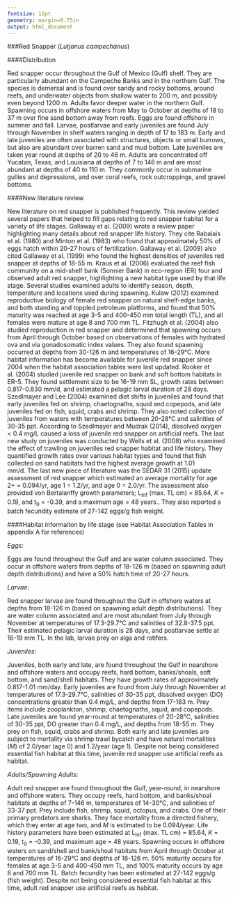 ```yaml
---
fontsize: 12pt
geometry: margin=0.75in
output: html_document
---
```

<!--```{r fig.width=5, fig.height=1,fig.align="center",echo=FALSE, warning=FALSE}

library(png)
library(grid)
img <- readPNG("X:/Claire/EFH literature/Reef Fish/Red Snapper/species profile/redsnapper.png")
 grid.raster(img)
```-->

###Red Snapper (*Lutjanus campechanus*)


####Distribution

Red snapper occur throughout the Gulf of Mexico (Gulf) shelf. They are particularly abundant on the Campeche Banks and in the northern Gulf. The species is demersal and is found over sandy and rocky bottoms, around reefs, and underwater objects from shallow water to 200 m, and possibly even beyond 1200 m. Adults favor deeper water in the northern Gulf. Spawning occurs in offshore waters from May to October at depths of 18 to 37 m over fine sand bottom away from reefs. Eggs are found offshore in summer and fall. Larvae, postlarvae and early juveniles are found July through November in shelf waters ranging in depth of 17 to 183 m. Early and late juveniles are often associated with structures, objects or small burrows, but also are abundant over barren sand and mud bottom. Late juveniles are taken year round at depths of 20 to 46 m. Adults are concentrated off Yucatan, Texas, and Louisiana at depths of 7 to 146 m and are most abundant at depths of 40 to 110 m. They commonly occur in submarine gullies and depressions, and over coral reefs, rock outcroppings, and gravel bottoms. 

####New literature review

New literature on red snapper is published frequently. This review yielded several papers that helped to fill gaps relating to red snapper habitat for a variety of life stages. Gallaway et al. (2009) wrote a review paper highlighting many details about red snapper life history. They cite Rabalais et al. (1980) and Minton et al. (1983) who found that approximately 50% of eggs hatch within 20-27 hours of fertilization. Gallaway et al. (2009) also cited Gallaway et al. (1999) who found the highest densities of juveniles red snapper at depths of 18-55 m. Kraus et al. (2006) evaluated the reef fish community on a mid-shelf bank (Sonnier Bank) in eco-region (ER) four and observed adult red snapper, highlighting a new habitat type used by that life stage. Several studies examined adults to identify season, depth, temperature and locations used during spawning. Kulaw (2012) examined reproductive biology of female red snapper on natural shelf-edge banks, and both standing and toppled petroleum platforms, and found that 50% maturity was reached at age 3-5 and 400-450 mm total length (TL), and all females were mature at age 8 and 700 mm TL. Fitzhugh et al. (2004) also studied reproduction in red snapper and determined that spawning occurs from April through October based on observations of females with hydrated ova and via gonadosomatic index values. They also found spawning occurred at depths from 30-126 m and temperatures of 16-29&deg;C. More habitat information has become available for juvenile red snapper since 2004 when the habitat association tables were last updated. Rooker et al. (2004) studied juvenile red snapper on bank and soft bottom habitats in ER-5. They found settlement size to be 16-19 mm SL, growth rates between 0.817-0.830 mm/d, and estimated a pelagic larval duration of 28 days. Szedlmayer and Lee (2004) examined diet shifts in juveniles and found that early juveniles fed on shrimp, chaetognaths, squid and copepods, and late juveniles fed on fish, squid, crabs and shrimp. They also noted collection of juveniles from waters with temperatures between 20-28&deg;C and salinities of 30-35 ppt. According to Szedlmayer and Mudrak (2014), dissolved oxygen < 0.4 mg/L caused a loss of juvenile red snapper on artificial reefs. The last new study on juveniles was conducted by Wells et al. (2008) who examined the effect of trawling on juveniles red snapper habitat and life history. They quantified growth rates over various habitat types and found that fish collected on sand habitats had the highest average growth at 1.01 mm/d. The last new piece of literature was the SEDAR 31 (2015) update assessment of red snapper which estimated an average mortality for age 2+ = 0.094/yr, age 1 = 1.2/yr, and age 0 = 2.0/yr.  The assessment also provided von Bertalanffy growth parameters; L~inf~ (max. TL cm) = 85.64, *K* = 0.19, and t~0~ = -0.39, and a maximum age = 48 years.. They also reported a batch fecundity estimate of 27-142 eggs/g fish weight.

  
####Habitat informaiton by life stage (see Habitat Association Tables in appendix A for references)

  *Eggs:*
   
Eggs are found throughout the Gulf and are water column associated. They occur in offshore waters from depths of 18-126 m (based on spawning adult depth distributions) and have a 50% hatch time of 20-27 hours.
  
  *Larvae:*

Red snapper larvae are found throughout the Gulf in offshore waters at depths from 18-126 m (based on spawning adult depth distributions). They are water column associated and are most abundant from July through November at temperatures of 17.3-29.7&deg;C and salinities of 32.8-37.5 ppt. Their estimated pelagic larval duration is 28 days, and postlarvae settle at 16-19 mm TL. In the lab, larvae prey on alga and rotifers. 

  
  *Juveniles:*
 
Juveniles, both early and late, are found throughout the Gulf in nearshore and offshore waters and occupy reefs, hard bottom, banks/shoals, soft bottom, and sand/shell habitats. They have growth rates of approximately 0.817-1.01 mm/day. Early juveniles are found from July through November at temperatures of 17.3-29.7&deg;C, salinities of 30-35 ppt, dissolved oxygen (DO) concentrations greater than 0.4 mg/L, and depths from 17-183 m. Prey items include zooplankton, shrimp, chaetognaths, squid, and copepods. Late juveniles are found year-round at temperatures of 20-28&deg;C, salinities of 30-35 ppt, DO greater than 0.4 mg/L, and depths from 18-55 m. They prey on fish, squid, crabs and shrimp. Both early and late juveniles are subject to mortality via shrimp trawl bycatch and have natural mortalities (*M*) of 2.0/year (age 0) and 1.2/year (age 1). Despite not being considered essential fish habitat at this time, juvenile red snapper use artificial reefs as habitat.

  *Adults/Spawning Adults:*
  
Adult red snapper are found throughout the Gulf, year-round, in nearshore and offshore waters. They occupy reefs, hard bottom, and banks/shoal habitats at depths of 7-146 m, temperatures of 14-30&deg;C, and salinities of 33-37 ppt. Prey include fish, shrimp, squid, octopus, and crabs. One of their primary predators are sharks. They face mortality from a directed fishery, which they enter at age two, and *M* is estimated to be 0.094/year. Life history parameters have been estimated at L~inf~ (max. TL cm) = 85.64, *K* = 0.19, t~0~ = -0.39, and maximum age = 48 years. Spawning occurs in offshore waters on sand/shell and bank/shoal habitats from April through October at temperatures of 16-29&deg;C and depths of 18-126 m. 50% maturity occurs for females at age 3-5 and 400-450 mm TL, and 100% maturity occurs by age 8 and 700 mm TL. Batch fecundity has been estimated at 27-142 eggs/g (fish weight). Despite not being considered essential fish habitat at this time, adult red snapper use artificial reefs as habitat.

<!--####Fishery History

Red snapper harvest began in the 1840s, with effort being centered around Pensacola, FL (Collins 1887; Hood et al. 2007). Early fishing was limited to certain vessels and remained close to shore due to the transport limitations. As these limitations resolved via the increased assessibilitiy to trains and ice, vessels could travel further from shore and landings increased (Bortone et al. 1997; Hood et al. 2007). In the late 1800s, harvest began occuring off of Campeche Banks, Mexico (Camber 1955) and in the 1930s and 1940s, fishing pace picked up in the western Gulf upon discovery of rocky ridges and banks (Carpenter 1965). After World War II, technological advances allowed for further increases in commercial harvest (Porch et al. 2007; Siebenaler and Brady 1952). During this time, the shimp fishery was also expanding, and this fishery became a source of juvenile red snapper mortality. Similarly to the commercial fishery, the recreational fishery increased post-World War II due to increased tourism along the Gulf Coast and the invent of fiberglass boats (Walter 2006).

These rapid and largely unregulated increases in red snapper harvest led to the population reaching an all time low in 1990 (SEDAR 2009). In the late 1980s, the first management measures were implimented to reduce fishing mortality in an effort to rebuild the stock (Hood et al. 2007). A variety of measure have been used to decrease fishing effort both to the directed fishery and the shrimp trawl fishery. Rebuilding plans have been developed to aid in the recovery of the species, and have seemingly been successful. Currently the stock status is overfished, but not undergoing overfishing (SEDAR 2013). A more detailed explaination of the red snapper fishery and management history can be found at http://sero.nmfs.noaa.gov/sustainable_fisheries/gulf_fisheries/red_snapper/overview/.-->

